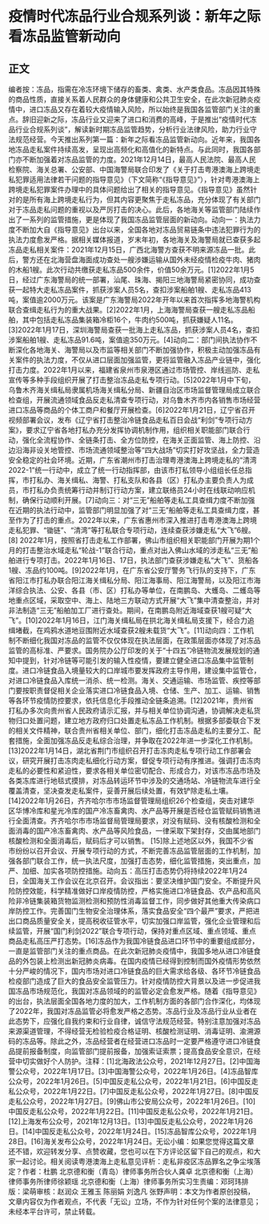 # 疫情时代冻品行业合规系列谈：新年之际看冻品监管新动向
## 正文
编者按：冻品，指需在冷冻环境下储存的畜类、禽类、水产类食品。冻品因其特殊的商品性质，直接关系着人民群众的身体健康和公共卫生安全，在此次新冠肺炎疫情中，进口冻品又存在着较大疫情输入风险，所以始终是我国各监管部门关注的重点。辞旧迎新之际，冻品行业又迎来了进口和消费的高峰，于是推出“疫情时代冻品行业合规系列谈”，解读新时期冻品监管趋势，分析行业法律风险，助力行业守法规范经营。今天推出系列第一篇：新年之际看冻品监管新动向。近年来，我国各地冻品走私案件持续高发，呈现出高频化和高值化的新特点。与此同时，我国各部门亦不断加强着对冻品监管的力度。2021年12月14日，最高人民法院、最高人民检察院、海关总署、公安部、中国海警局联合印发了《关于打击粤港澳海上跨境走私犯罪适用法律若干问题的指导意见》（下文简称“《指导意见》”），针对粤港澳海上跨境走私犯罪案件办理中的具体问题给出了相关的指导意见。《指导意见》虽然针对的是所有海上跨境走私行为，但其内容更聚焦于走私冻品，充分体现了有关部门对于冻品走私问题的重视以及严厉打击的决心。此后，各地海关等监管部门陆续作出了一系列的监管措施，更是体现了我国冻品监管层面的新动向。动向一：执法力度不断加大自《指导意见》出台以来，全国各地对冻品贸易链条中违法犯罪行为的执法力度愈发严格。据相关媒体报道，岁末年初，各地海关及海警局就已查获多起冻品走私相关案件：2021年12月15日，广西北海警方查获不明来源冻品一批。此后，警方还在北海营盘海面成功查处一艘涉嫌运输从国外未经疫情检疫牛肉、猪肉的木船1艘。此次行动共缴获走私冻品500余件，价值50余万元。[1]2022年1月5日，经过广东海警局的统一部署，汕尾、珠海、揭阳三地海警局紧密协同，成功查获一起特大走私冻品案件，抓获涉案人员5名，查扣涉案船舶1艘、走私冻品413吨，案值逾2000万元。该案是广东海警局2022年开年以来首次指挥多地海警机构联合查缉走私行为的重大战果。[2]2022年1月，上海海警局查获一艘走私冻品船舶，其中包括走私冻品集装箱冷柜16个，牛肉约500吨，抓获嫌疑人11名。[3]2022年1月17日，深圳海警局查获一批海上走私冻品，抓获涉案人员4名，查扣涉案船舶1艘、走私冻品91.6吨，案值逾350万元。[4]动向二：部门间执法协作不断深化各地海关、海警局以及市监等相关部门不断加强协作，积极主动加强冻品有关案件的执法力度，不仅从进口层面加强监管，更将监管融入冻品产业链中，强化打击力度。2022年1月以来，福建省泉州市泉港区通过市场管控、岸线巡防、走私宣传等多种手段组织开展了打击整治冻品走私专项行动。[5]2022年1月中下旬，乌鲁木齐海关缉私局隶属机场海关缉私分局、新疆自治区市场监督管理局成立联合检查组，开展流通领域食品反走私清查专项行动，对乌鲁木齐市内各销售市场经营进口冻品等商品的个体工商户和餐厅开展检查。[6]2022年1月21日，辽宁省召开视频部署会议，发布《辽宁省打击整治冷链食品走私百日会战“利剑”专项行动方案》，要求辽宁省各地打私办充分发挥协调机制作用，组织相关职能部门联合行动，强化全流程协作、全链条打击、全方位防控，在海关正面监管、海上防控、沿边沿海非设关地管控、市场流通领域整治等“四大战场”切实打好攻坚战，全力营造安全稳定的社会环境。近期，广东省潮州市打击治理粤港澳海上跨境走私的“清湾2022-1”统一行动中，成立了统一行动指挥部，由该市打私领导小组组长任总指挥，市打私办、海关缉私、海警、打私支队和各县（区）打私办主要负责人为成员，市打私办负责统筹行动并制订行动方案，建立联络员24小时在线联动响应机制，确保行动顺利开展。[7]动向三：对“三无”船舶等走私工具查缉力度不断加强在近期的执法行动中，监管部门明显加强了对“三无”船舶等走私工具查缉力度，甚至作为了打击的重点。2022年以来，广东省惠州市深入推进打击粤港澳海上跨境走私犯罪、“锄链”、“清湾”等打私联合专项行动，连续查获涉嫌走私“大飞”6艘。[8] 2022年1月，按照省打击走私工作部署，佛山市组织相关职能部门开展为期1个月的打击整治水域走私“轮战-1”联合行动，重点对出入佛山水域的涉走私“三无”船舶进行专项打击。2022年1月16日、17日，执法部门查获涉嫌走私“大飞”、货船各1艘、冻品约100吨。[9]2022年1月，在广东省公安厅警务飞行队的支持下，广东省阳江市打私办联合阳江海关缉私分局、阳江海事局、阳江海警局，以及阳江市海洋综合执法、公安、各县（市、区）打私办等单位，在南鹏岛、大蠖岛、二蠖岛等地重点区域，采取空中、海上、陆地三方联动方式开展“大飞”集中清查整治，并对非法制造“三无”船舶加工厂进行查处。期间，在南鹏岛附近海域查获1艘可疑“大飞”。[10]2022年1月16日，江门海关缉私局在拱北海关缉私局支援下，经合力追缉堵截，在鸡鸦水道地豆围附近水域查获2艘未载货“大飞”。[11]动向四：工作机制不断细化我国对冻品的监管不仅仅体现在执法层面，在政策层面亦体现了对冻品监管的高标准、严要求。国务院办公厅印发的关于“十四五”冷链物流发展规划的通知中提到，针对冷链等可能引发的输入性疫情，要建立健全进口冻品集中监管制度。进口冷链食品入境量较大的口岸城市要发挥政府主导作用，建设集中监管仓，对进口冷链食品入库统一消杀、统一检测。海关、交通运输、市场监管、疾控等部门要按职责督促相关企业落实进口冷链食品入境、仓储、生产、加工、运输、销售等各环节疫情防控要求，依托信息化手段推动全链条追溯。[12]2021年，贵州省打私办多次向贵州省人民政府请示汇报，并与相关单位协调沟通，协调解决走私货物归口处置问题，建立地方政府归口处置走私冻品工作机制。根据多部委联合下发的相关文件精神，联合贵州省相关单位、部门，细化打击冻品走私的主要分工、配套措施，全面加强冻品反走私综合治理，并争取在2022年进一步深化工作机制。[13]2022年1月14日，湖北省荆门市组织召开打击冻肉走私专项行动工作部署会议，研究开展打击冻肉走私细化行动方案，督促专项行动有序推进。强调打击冻肉走私的必要性和紧迫性，要求各相关单位密切配合、形成合力，对该市冻品市场及各类冻库进行地毯式摸排，对冻品转运环节中涉及的交通场站、冷链物流车进行全覆盖清查，坚决查发走私案件，妥善开展后续处置，有效铲除走私土壤。 [14]2022年1月26日，齐齐哈尔市市场监督管理局组织26个检查组，突击对建华区华博冷库和星光冷库的国产冷冻畜禽肉、水产品等开展是否经仓监管赋码销售进行全面清查。齐齐哈尔市市场监督局管理局要求，对没有赋码、没有核酸检测和全面消毒的国产冷冻畜禽肉、水产品等风险食品，一律采取下架封存，交由属地部门核酸检测和全面消毒后，赋码后才可以销售。 [15]除上述地区以外，我国不少省市纷纷以召开会议、开展专项行动的方式，不断完善冻品监管层面的工作机制，加强各部门联合工作，统一执法尺度，加强打击态势，细化监管措施，突出重点，加严、加细、加实各项防控措施。动向五：高压打击态势仍将持续2022年1月24日，全国海关工作会议在北京召开。会议指出：要坚决维护国门安全。不断提升风险防控效能，科学精准做好口岸疫情防控，严格实施进口冷链食品、农产品和高风险非冷链集装箱货物监测检测和预防性消毒监督工作，同步做好其他重大传染病口岸防控工作。完善国门生物安全治理体系，落实食品安全“四个最严”要求，严把进出口商品质量安全关，提高税收征管水平，切实加强口岸监管，强化企业管理和后续监管，开展“国门利剑2022”联合专项行动，保持对重点区域、重点领域、重点商品走私高压严打态势。[16]冻品作为我国冷链食品进口环节中的重要组成部分，一直是监管部门关注的重点商品。在此次新冠肺炎疫情中，我国多地从进口冷链食品的外包装上检测出新冠肺炎病毒。在国内疫情已经得到控制而国外疫情形势依然十分严峻的情况下，国内市场对进口冷链食品的巨大需求给各级、各环节冷链食品检疫部门造成了巨大的食品安全监管压力。针对疫情防控大背景以及进一步促进我国冻品市场规范化，我国对冻品领域的的监管必定会愈发严格。随着《指导意见》的出台，执法层面全国各地力度的加大，工作机制方面的各部门合作深化，均体现了2022年，我国对冻品监管必将愈发严格之态势。冻品行业及冻品行业从业者在此态势下，应强化自我约束和行业自律，诚信守法规范经营。特别注意加强对冻品来源渠道管理，不得经营无检验检疫合格证明、核酸检测证明、消毒证明、渝溯源码的冻品等。除此之外，冻品经营者在经营进口冻品时一定要严格遵守进口冷链食品提前报备制度，向监管部门提前报备，加强索证索票；提高食品安全意识，在经营中切实做好个人防护。注释：[1]北海政法公众号，2021年12月27日。[2]中国海警公众号，2022年1月17日。[3]中国海警公众号，2022年1月26日。[4]冻品智库公众号，2022年1月26日。[5]中国反走私公众号，2022年1月21日。[6]中国反走私公众号，2022年1月22日。[7]中国反走私公众号，2022年1月27日。[8]中国反走私公众号，2022年1月27日。[9]佛山市公安局公众号，2022年1月26日。[10]中国反走私公众号，2022年1月22日。[11]中国反走私公众号，2022年1月21日。[12]上海发布公众号，2021年12月13日。[13]中国反走私公众号，2022年1月26日。[14]中国反走私公众号，2022年1月24日。[15]冻品智库公众号，2022年1月28日。[16]海关发布公众号，2022年1月24日。无讼小编：如果您觉得这篇文章还不错，欢迎转发分享、点赞收藏，您也可以在下方评论区留下自己的观点，和大家一起讨论。相关阅读粤港澳海上走私意见评析：走私非疫区冻品罪名之争尘埃落定？作者：杜鹏 北京德和衡（青岛）律师事务所合伙人龚卓 北京德和衡（上海）律师事务所律师徐颖瑶 北京德和衡（上海）律师事务所实习生责编：邓珂玮排版：梁萌审核：赵润众 王雅玉 陈丽娟 刘逸凡 张野声明：本文为作者原创投稿，文章内容仅为作者观点，不代表「无讼」立场，不作为针对任何个案的法律意见；未经本平台许可，禁止转载。